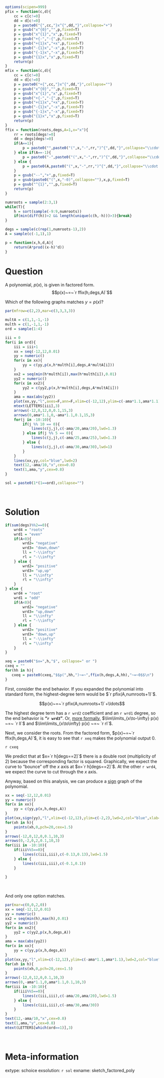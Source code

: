 ```r
options(scipen=999)
pfix = function(c,d){
    cc = c[c!=0]
    dd = d[c!=0]
    p = paste0("{",cc,"}x^{",dd,"}",collapse="+")
    p = gsub("x^{0}","",p,fixed=T)
    p = gsub("x^{1}","x",p,fixed=T)
    p = gsub("+{-","-{",p,fixed=T)
    p = gsub("+{1}x","+x",p,fixed=T)
    p = gsub("-{1}x","-x",p,fixed=T)
    p = gsub("{-1}x","-x",p,fixed=T)
    p = gsub("{1}x","x",p,fixed=T)
    return(p)
}
mfix = function(c,d){
    cc = c[c!=0]
    dd = d[c!=0]
    p = paste0("+{",cc,"}x^{",dd,"}",collapse="")
    p = gsub("x^{0}","",p,fixed=T)
    p = gsub("x^{1}","x",p,fixed=T)
    p = gsub("+{-","-{",p,fixed=T)
    p = gsub("+{1}x","+x",p,fixed=T)
    p = gsub("-{1}x","-x",p,fixed=T)
    p = gsub("{-1}x","-x",p,fixed=T)
    p = gsub("{1}x","x",p,fixed=T)
    return(p)
}
ffix = function(roots,degs,A=1,x="x"){
    rr = roots[degs!=0]
    dd = degs[degs!=0]
    if(A==1){
        p = paste0("",paste0("(",x,"-",rr,")^{",dd,"}",collapse="\\cdot "))
    } else if(A==-1){
        p = paste0("-",paste0("(",x,"-",rr,")^{",dd,"}",collapse="\\cdot "))
    } else {
        p = paste0(A,paste0("(",x,"-",rr,")^{",dd,"}",collapse="\\cdot "))
    }
    p = gsub("--","+",p,fixed=T)
    p = gsub(paste0("(",x,"-0)",collapse=""),x,p,fixed=T)
    p = gsub("^{1}","",p,fixed=T)
    return(p)
}

numroots = sample(2:3,1)
while(T){
    h = sort(sample(-9:9,numroots))
    if(min(diff(h))>2 && length(unique(c(h,-h)))>3){break}
}

degs = sample(c(rep(1,numroots-1),2))
A = sample(c(-1,1),1)

p = function(x,h,d,A){
    return(A*prod((x-h)^d))
}

```



Question
========

A polynomial, $p(x)$, is given in factored form.
$$p(x)~=~`r ffix(h,degs,A)`$$

Which of the following graphs matches $y=p(x)$?

```r
par(mfrow=c(2,2),mar=c(3,3,3,3))

multA = c(1,1,-1,-1)
multh = c(1,-1,1,-1)
ord = sample(1:4)

iii = 0
for(i in ord){
    iii = iii+1
    xx = seq(-12,12,0.01)
    yy = numeric()
    for(x in xx){
        yy = c(yy,p(x,h*multh[i],degs,A*multA[i]))
    }
    xx2 = seq(min(h*multh[i]),max(h*multh[i]),0.01)
    yy2 = numeric()
    for(x in xx2){
        yy2 = c(yy2,p(x,h*multh[i],degs,A*multA[i]))
    }
    ama = max(abs(yy2))
    plot(xx,yy,"l",axes=F,ann=F,xlim=c(-12,12),ylim=c(-ama*1.1,ama*1.1))
    mtext(LETTERS[iii],3)
    arrows(-12,0,12,0,0.1,15,3)
    arrows(0,ama*1.1,0,-ama*1.1,0.1,15,3)
    for(j in -10:10){
        if(j %% 10 == 0){
            lines(c(j,j),c(-ama/20,ama/20),lwd=1.3)
        } else if(j %% 5 == 0){
            lines(c(j,j),c(-ama/25,ama/25),lwd=1.3)
        } else {
            lines(c(j,j),c(-ama/30,ama/30),lwd=1)
        }
    }
    lines(xx,yy,col="blue",lwd=2)
    text(12,-ama/10,"x",cex=0.8)
    text(1,ama,"y",cex=0.8)
}

sol = paste0(1*(1==ord),collapse="")

```
\


Solution
========

```r
if(sum(degs)%%2==0){
    wrd4 = "roots"
    wrd1 = "even"
    if(A<0){
        wrd2= "negative"
        wrd3= "down,down"
        ll = "-\\infty"
        rl = "-\\infty"
    } else {
        wrd2= "positive"
        wrd3= "up,up"
        ll = "\\infty"
        rl = "\\infty"
    }
} else {
    wrd4 = "root"
    wrd1 = "odd"
    if(A<0){
        wrd2= "negative"
        wrd3= "up,down"
        ll = "\\infty"
        rl = "-\\infty"
    } else {
        wrd2= "positive"
        wrd3= "down,up"
        ll = "-\\infty"
        rl = "\\infty"
    }
}

xeq = paste0("$x=",h,"$", collapse=" or ")
cxeq = ""
for(hh in h){
   cxeq = paste0(cxeq,"$$p(",hh,")~=~",ffix(h,degs,A,hh),"~=~0$$\n") 
}

```

First, consider the end behavior. If you expanded the polynomial into standard form, the highest-degree term would be $`r pfix(A,numroots+1)`$. 

$$p(x)~=~`r pfix(A,numroots+1)`+\ldots$$

The highest degree term has a `r wrd2` coefficient and an `r wrd1` degree, so the end behavior is **"`r wrd3`"**. Or, [more formally](https://en.wikipedia.org/wiki/Limit_(mathematics)), $\lim\limits_{x\to-\infty} p(x) ~=~ `r ll`$ and $\lim\limits_{x\to\infty} p(x) ~=~ `r rl`$.

Next, we consider the roots. From the factored form, $p(x)~=~`r ffix(h,degs,A)`$, it is easy to see that `r xeq` makes the polynomial output 0.

`r cxeq`

We predict that at $x=`r h[degs==2]`$ there is a double root (multiplicity of 2) because the corresponding factor is squared. Graphically, we expect the curve to "bounce" off the $x$ axis at $x=`r h[degs==2]`$. At the other `r wrd4`, we expect the curve to cut through the $x$ axis.

Anyway, based on this analysis, we can produce a [sign](https://en.wikipedia.org/wiki/Sign_function) graph of the polynomial.

```r
xx = seq(-12,12,0.01)
yy = numeric()
for(x in xx){
    yy = c(yy,p(x,h,degs,A))
}
plot(xx,sign(yy),"l",xlim=c(-12,12),ylim=c(-2,2),lwd=2,col="blue",xlab="x",ylab="sign(p(x))")
for(xh in h){
    points(xh,0,pch=20,cex=1.5)
}
arrows(-12,0,12,0,0.1,10,3)
arrows(0,-2,0,2,0.1,10,3)
for(iii in -10:10){
    if(iii%%5==0){
        lines(c(iii,iii),c(-0.13,0.13),lwd=1.5) 
    } else {
        lines(c(iii,iii),c(-0.1,0.1))
    }
    
}
```
\

And only one option matches.

```r
par(mar=c(0,0,2,0))
xx = seq(-12,12,0.01)
yy = numeric()
xx2 = seq(min(h),max(h),0.01)
yy2 = numeric()
for(x in xx2){
    yy2 = c(yy2,p(x,h,degs,A))
}
ama = max(abs(yy2))
for(x in xx){
    yy = c(yy,p(x,h,degs,A))
}
plot(xx,yy,"l",xlim=c(-12,12),ylim=c(-ama*1.1,ama*1.1),lwd=2,col="blue",xlab="x",ylab="p(x)",axes=F,ann=F)
for(xh in h){
    points(xh,0,pch=20,cex=1.5)
}
arrows(-12,0,12,0,0.1,10,3)
arrows(0,-ama*1.1,0,ama*1.1,0.1,10,3)
for(iii in -10:10){
    if(iii%%5==0){
        lines(c(iii,iii),c(-ama/20,ama/20),lwd=1.5) 
    } else {
        lines(c(iii,iii),c(-ama/30,ama/30))
    }
}
text(12,-ama/10,"x",cex=0.8)
text(1,ama,"y",cex=0.8)
mtext(LETTERS[which(ord==1)],3)
```
\


Meta-information
============
extype: schoice
exsolution: `r sol`
exname: sketch_factored_poly